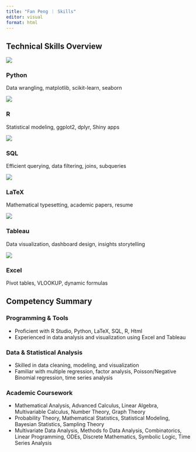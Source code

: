 ```yaml
---
title: "Fan Peng ｜ Skills"
editor: visual
format: html
---
```


## Technical Skills Overview {.unnumbered}

::: {.skills-grid}

::: {.skill-card}
![](images/skill_icon/icon_1.jpg)

### Python

Data wrangling, matplotlib, scikit-learn, seaborn
:::

::: {.skill-card}
![](images/skill_icon/icon_2.jpg)

### R

Statistical modeling, ggplot2, dplyr, Shiny apps
:::

::: {.skill-card}
![](images/skill_icon/icon_3.jpg)

### SQL

Efficient querying, data filtering, joins, subqueries
:::

::: {.skill-card}
![](images/skill_icon/icon_4.jpg)

### LaTeX

Mathematical typesetting, academic papers, resume
:::

::: {.skill-card}
![](images/skill_icon/icon_5.jpg)

### Tableau

Data visualization, dashboard design, insights storytelling
:::

::: {.skill-card}
![](images/skill_icon/icon_6.jpg)

### Excel

Pivot tables, VLOOKUP, dynamic formulas
:::

:::


## Competency Summary {.unnumbered}

<div class="section-banner skills-banner">
 <div class="banner-text">

### Programming & Tools

-   Proficient with R Studio, Python, LaTeX, SQL, R, Html
-   Experienced in data analysis and visualization using Excel and Tableau

### Data & Statistical Analysis

-   Skilled in data cleaning, modeling, and visualization
-   Familiar with multiple regression, factor analysis, Poisson/Negative Binomial regression, time series analysis

### Academic Coursework

-   Mathematical Analysis, Advanced Calculus, Linear Algebra, Multivariable Calculus, Number Theory, Graph Theory
-   Probability Theory, Mathematical Statistics, Statistical Modeling, Bayesian Statistics, Sampling Theory
-   Multivariate Data Analysis, Methods fo Data Analysis, Combinatorics, Linear Programming, ODEs, Discrete Mathematics, Symbolic Logic, Time Series Analysis

 </div>
</div>
